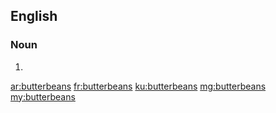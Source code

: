 ==English==

===Noun===
{{head|en|noun plural form}}

# {{plural of|butterbean|lang=en}}

[[ar:butterbeans]]
[[fr:butterbeans]]
[[ku:butterbeans]]
[[mg:butterbeans]]
[[my:butterbeans]]